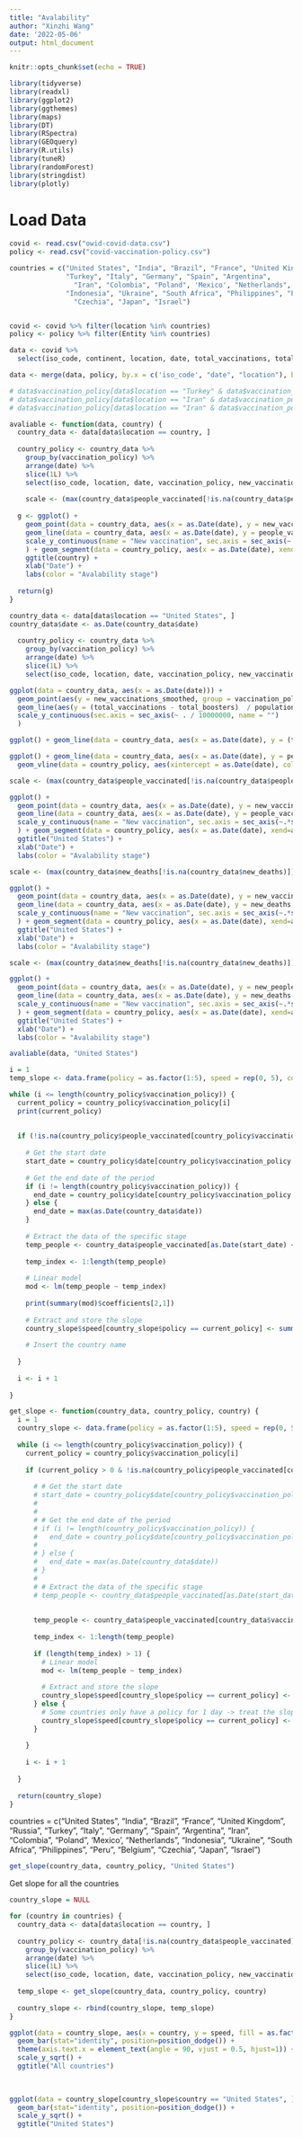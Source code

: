 ```yaml
---
title: "Avalability"
author: "Xinzhi Wang"
date: '2022-05-06'
output: html_document
---
```


```r
knitr::opts_chunk$set(echo = TRUE)
```

```r
library(tidyverse)
library(readxl)
library(ggplot2)
library(ggthemes)
library(maps)
library(DT)
library(RSpectra)
library(GEOquery) 
library(R.utils)
library(tuneR)
library(randomForest)
library(stringdist)
library(plotly)
```

# Load Data
```r
covid <- read.csv("owid-covid-data.csv")
policy <- read.csv("covid-vaccination-policy.csv")
```


```r
countries = c("United States", "India", "Brazil", "France", "United Kingdom", "Russia", 
              "Turkey", "Italy", "Germany", "Spain", "Argentina",
                "Iran", "Colombia", "Poland", 'Mexico', "Netherlands", 
              "Indonesia", "Ukraine", "South Africa", "Philippines", "Peru", "Belgium",
                "Czechia", "Japan", "Israel")


covid <- covid %>% filter(location %in% countries)
policy <- policy %>% filter(Entity %in% countries)
```


```r
data <- covid %>% 
  select(iso_code, continent, location, date, total_vaccinations, total_vaccinations_per_hundred,new_people_vaccinated_smoothed_per_hundred,  new_people_vaccinated_smoothed, new_vaccinations, new_vaccinations_smoothed, new_vaccinations_smoothed_per_million, total_boosters, population, people_vaccinated, new_deaths)

data <- merge(data, policy, by.x = c('iso_code', "date", "location"), by.y = c('Code', 'Day', "Entity"))

# data$vaccination_policy[data$location == "Turkey" & data$vaccination_policy == 4] = 5
# data$vaccination_policy[data$location == "Iran" & data$vaccination_policy == 2] = 3
# data$vaccination_policy[data$location == "Iran" & data$vaccination_policy == 3] = 4
```

```r
avaliable <- function(data, country) {
  country_data <- data[data$location == country, ]
  
  country_policy <- country_data %>%
    group_by(vaccination_policy) %>%
    arrange(date) %>% 
    slice(1L) %>%
    select(iso_code, location, date, vaccination_policy, new_vaccinations_smoothed, population, people_vaccinated)
  
    scale <- (max(country_data$people_vaccinated[!is.na(country_data$people_vaccinated)]) / country_data$population) / max(country_data$new_vaccinations_smoothed[!is.na(country_data$new_vaccinations_smoothed)])
  
  g <- ggplot() + 
    geom_point(data = country_data, aes(x = as.Date(date), y = new_vaccinations_smoothed, group = as.factor(vaccination_policy), color = as.factor(vaccination_policy))) +
    geom_line(data = country_data, aes(x = as.Date(date), y = people_vaccinated / (population * scale)), color = "darkblue", size = 1) + 
    scale_y_continuous(name = "New vaccination", sec.axis = sec_axis(~.*scale , name = "The ratio of people vaccinated")
    ) + geom_segment(data = country_policy, aes(x = as.Date(date), xend=as.Date(date), y =0, yend=new_vaccinations_smoothed, colour = as.factor(vaccination_policy)), size = 0.8) + 
    ggtitle(country) + 
    xlab("Date") + 
    labs(color = "Avalability stage")
  
  return(g)
}
```

```r
country_data <- data[data$location == "United States", ]
country_data$date <- as.Date(country_data$date)
  
  country_policy <- country_data %>%
    group_by(vaccination_policy) %>%
    arrange(date) %>% 
    slice(1L) %>%
    select(iso_code, location, date, vaccination_policy, new_vaccinations_smoothed, population, people_vaccinated, new_deaths, new_people_vaccinated_smoothed)
```

```r
ggplot(data = country_data, aes(x = as.Date(date))) + 
  geom_point(aes(y = new_vaccinations_smoothed, group = vaccination_policy, color = as.factor(vaccination_policy))) +
  geom_line(aes(y = (total_vaccinations - total_boosters)  / population)) + 
  scale_y_continuous(sec.axis = sec_axis(~ . / 10000000, name = "")
  )
```


```r
ggplot() + geom_line(data = country_data, aes(x = as.Date(date), y = (total_vaccinations - total_boosters) / population))
```


```r
ggplot() + geom_line(data = country_data, aes(x = as.Date(date), y = people_vaccinated * 100 / population)) +
  geom_vline(data = country_policy, aes(xintercept = as.Date(date), color = as.factor(vaccination_policy)))
```



```r
scale <- (max(country_data$people_vaccinated[!is.na(country_data$people_vaccinated)]) / country_data$population) / max(country_data$new_vaccinations_smoothed[!is.na(country_data$new_vaccinations_smoothed)])

ggplot() + 
  geom_point(data = country_data, aes(x = as.Date(date), y = new_vaccinations_smoothed, group = as.factor(vaccination_policy), color = as.factor(vaccination_policy))) +
  geom_line(data = country_data, aes(x = as.Date(date), y = people_vaccinated / (population * scale)), color = "darkblue", size = 1) + 
  scale_y_continuous(name = "New vaccination", sec.axis = sec_axis(~.*scale , name = "The ratio of people vaccinated")
  ) + geom_segment(data = country_policy, aes(x = as.Date(date), xend=as.Date(date), y =0, yend=new_vaccinations_smoothed, colour = as.factor(vaccination_policy)), size = 0.8) + 
  ggtitle("United States") + 
  xlab("Date") + 
  labs(color = "Avalability stage")
```

```r

scale <- (max(country_data$new_deaths[!is.na(country_data$new_deaths)]) / country_data$population) / max(country_data$new_vaccinations_smoothed[!is.na(country_data$new_vaccinations_smoothed)])

ggplot() + 
  geom_point(data = country_data, aes(x = as.Date(date), y = new_vaccinations_smoothed, group = as.factor(vaccination_policy), color = as.factor(vaccination_policy))) +
  geom_line(data = country_data, aes(x = as.Date(date), y = new_deaths / (population * scale)), color = "darkblue", size = 0.5, alpha = 0.2) + 
  scale_y_continuous(name = "New vaccination", sec.axis = sec_axis(~.*scale , name = "The ratio of people vaccinated")
  ) + geom_segment(data = country_policy, aes(x = as.Date(date), xend=as.Date(date), y =0, yend=new_vaccinations_smoothed, colour = as.factor(vaccination_policy)), size = 0.8) + 
  ggtitle("United States") + 
  xlab("Date") + 
  labs(color = "Avalability stage")
```

```r
scale <- (max(country_data$new_deaths[!is.na(country_data$new_deaths)]) / country_data$population) / max(country_data$new_people_vaccinated_smoothed[!is.na(country_data$new_people_vaccinated_smoothed)])

ggplot() + 
  geom_point(data = country_data, aes(x = as.Date(date), y = new_people_vaccinated_smoothed, group = as.factor(vaccination_policy), color = as.factor(vaccination_policy))) +
  geom_line(data = country_data, aes(x = as.Date(date), y = new_deaths / (population * scale)), color = "darkblue", size = 0.5, alpha = 0.2) + 
  scale_y_continuous(name = "New vaccination", sec.axis = sec_axis(~.*scale , name = "The ratio of people vaccinated")
  ) + geom_segment(data = country_policy, aes(x = as.Date(date), xend=as.Date(date), y =0, yend=new_people_vaccinated_smoothed, colour = as.factor(vaccination_policy)), size = 0.8) + 
  ggtitle("United States") + 
  xlab("Date") + 
  labs(color = "Avalability stage")
```



```r
avaliable(data, "United States")
```


```r
i = 1
temp_slope <- data.frame(policy = as.factor(1:5), speed = rep(0, 5), country = rep(country_policy$location[1], 5))

while (i <= length(country_policy$vaccination_policy)) {
  current_policy = country_policy$vaccination_policy[i]
  print(current_policy)
  
  
  if (!is.na(country_policy$people_vaccinated[country_policy$vaccination_policy == current_policy])) {
    
    # Get the start date
    start_date = country_policy$date[country_policy$vaccination_policy == current_policy]
    
    # Get the end date of the period
    if (i != length(country_policy$vaccination_policy)) {
      end_date = country_policy$date[country_policy$vaccination_policy == country_policy$vaccination_policy[i+1]]
    } else {
      end_date = max(as.Date(country_data$date))
    }
    
    # Extract the data of the specific stage
    temp_people <- country_data$people_vaccinated[as.Date(start_date) <= country_data$date & country_data$date <= as.Date(end_date) & !is.na(country_data$people_vaccinated)]
    
    temp_index <- 1:length(temp_people)
    
    # Linear model
    mod <- lm(temp_people ~ temp_index)
    
    print(summary(mod)$coefficients[2,1])
    
    # Extract and store the slope
    country_slope$speed[country_slope$policy == current_policy] <- summary(mod)$coefficients[2,1]
    
    # Insert the country name
    
  } 
  
  i <- i + 1
  
}

```


```r
get_slope <- function(country_data, country_policy, country) {
  i = 1
  country_slope <- data.frame(policy = as.factor(1:5), speed = rep(0, 5), country = rep(country, 5))
  
  while (i <= length(country_policy$vaccination_policy)) {
    current_policy = country_policy$vaccination_policy[i]
    
    if (current_policy > 0 & !is.na(country_policy$people_vaccinated[country_policy$vaccination_policy == current_policy])) {
      
      # # Get the start date
      # start_date = country_policy$date[country_policy$vaccination_policy == current_policy]
      # 
      # 
      # # Get the end date of the period
      # if (i != length(country_policy$vaccination_policy)) {
      #   end_date = country_policy$date[country_policy$vaccination_policy == country_policy$vaccination_policy[i+1]]
      #  
      # } else {
      #   end_date = max(as.Date(country_data$date))
      # }
      # 
      # # Extract the data of the specific stage
      # temp_people <- country_data$people_vaccinated[as.Date(start_date) <= country_data$date & country_data$date <= as.Date(end_date) & !is.na(country_data$people_vaccinated)]
      
      
      temp_people <- country_data$people_vaccinated[country_data$vaccination_policy == current_policy & !is.na(country_data$people_vaccinated)] / country_data$population[1]
      
      temp_index <- 1:length(temp_people)
      
      if (length(temp_index) > 1) {
        # Linear model
        mod <- lm(temp_people ~ temp_index)
        
        # Extract and store the slope
        country_slope$speed[country_slope$policy == current_policy] <- summary(mod)$coefficients[2,1]
      } else {
        # Some countries only have a policy for 1 day -> treat the slope as 0
        country_slope$speed[country_slope$policy == current_policy] <- 0
      }
      
    } 
    
    i <- i + 1
    
  }
  
  return(country_slope)
}
```


countries = c("United States", "India", "Brazil", "France", "United Kingdom", "Russia", 
              "Turkey", "Italy", "Germany", "Spain", "Argentina",
                "Iran", "Colombia", "Poland", 'Mexico', "Netherlands", 
              "Indonesia", "Ukraine", "South Africa", "Philippines", "Peru", "Belgium",
                "Czechia", "Japan", "Israel")

```r
get_slope(country_data, country_policy, "United States")

```

Get slope for all the countries
```r
country_slope = NULL

for (country in countries) {
  country_data <- data[data$location == country, ]
  
  country_policy <- country_data[!is.na(country_data$people_vaccinated), ] %>%
    group_by(vaccination_policy) %>%
    arrange(date) %>% 
    slice(1L) %>%
    select(iso_code, location, date, vaccination_policy, new_vaccinations_smoothed, population, people_vaccinated)
  
  temp_slope <- get_slope(country_data, country_policy, country)
  
  country_slope <- rbind(country_slope, temp_slope)
}

```


```r
ggplot(data = country_slope, aes(x = country, y = speed, fill = as.factor(policy))) + 
  geom_bar(stat="identity", position=position_dodge()) +
  theme(axis.text.x = element_text(angle = 90, vjust = 0.5, hjust=1)) + 
  scale_y_sqrt() + 
  ggtitle("All countries")
  
  
```

```r
ggplot(data = country_slope[country_slope$country == "United States", ], aes(x = as.factor(policy), y = speed, fill = as.factor(policy))) + 
  geom_bar(stat="identity", position=position_dodge()) + 
  scale_y_sqrt() +
  ggtitle("United States")
  
  
```




